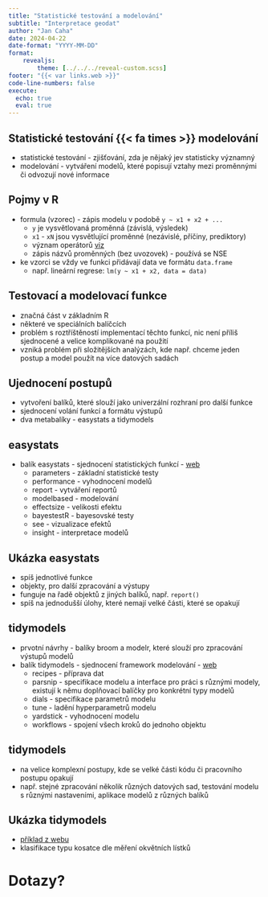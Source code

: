```yaml
---
title: "Statistické testování a modelování"
subtitle: "Interpretace geodat"
author: "Jan Caha"
date: 2024-04-22
date-format: "YYYY-MM-DD"
format: 
    revealjs:
        theme: [../../../reveal-custom.scss]
footer: "{{< var links.web >}}"
code-line-numbers: false
execute:
  echo: true
  eval: true
---
```


## Statistické testování {{< fa times >}} modelování

- statistické testování - zjišťování, zda je nějaký jev statisticky významný
- modelování - vytváření modelů, které popisují vztahy mezi proměnnými či odvozují nové informace

## Pojmy v [R]{.software}

- formula (vzorec) - zápis modelu v podobě `y ~ x1 + x2 + ...`
  - `y` je vysvětlovaná proměnná (závislá, výsledek)
  - `x1` - `xN` jsou vysvětlující proměnné (nezávislé, příčiny, prediktory)
  - význam operátorů [viz](https://www.rdocumentation.org/packages/stats/versions/3.6.2/topics/formula)
  - zápis názvů proměnných (bez uvozovek) - používá se NSE
- ke vzorci se vždy ve funkci přidávají data ve formátu `data.frame`
  - např. lineární regrese: `lm(y ~ x1 + x2, data = data)` 

## Testovací a modelovací funkce

- značná část v základním [R]{.software}
- některé ve speciálních balíčcích
- problém s roztříštěností implementací těchto funkcí, nic není příliš sjednocené a velice komplikované na použití
- vzniká problém při složitějších analýzách, kde např. chceme jeden postup a model použít na více datových sadách

## Ujednocení postupů

- vytvoření balíků, které slouží jako univerzální rozhraní pro další funkce
- sjednocení volání funkcí a formátu výstupů
- dva metabalíky - [easystats]{.software} a [tidymodels]{.software}
  
## [easystats]{.software}

- balík [easystats]{.software} - sjednocení statistických funkcí - [web](https://easystats.github.io/easystats/)
  - [parameters]{.software} - základní statistické testy
  - [performance]{.software} - vyhodnocení modelů
  - [report]{.software} - vytváření reportů
  - [modelbased]{.software} - modelování
  - [effectsize]{.software} - velikosti efektu
  - [bayestestR]{.software} - bayesovské testy
  - [see]{.software} - vizualizace efektů
  - [insight]{.software} - interpretace modelů

## Ukázka [easystats]{.software}

- spíš jednotlivé funkce
- objekty, pro další zpracování a výstupy
- funguje na řadě objektů z jiných balíků, např. `report()`
- spíš na jednodušší úlohy, které nemají velké části, které se opakují

## [tidymodels]{.software}

- prvotní návrhy - balíky [broom]{.software} a [modelr]{.software}, které slouží pro zpracování výstupů modelů
- balík [tidymodels]{.software} - sjednocení framework modelování - [web](https://www.tidymodels.org/)
  - [recipes]{.software} - příprava dat
  - [parsnip]{.software} - specifikace modelu a interface pro práci s různými modely, existují k němu doplňovací balíčky pro konkrétní typy modelů
  - [dials]{.software} - specifikace parametrů modelu
  - [tune]{.software} - ladění hyperparametrů modelu
  - [yardstick]{.software} - vyhodnocení modelu
  - [workflows]{.software} - spojení všech kroků do jednoho objektu

## [tidymodels]{.software} 

- na velice komplexní postupy, kde se velké části kódu či pracovního postupu opakují
- např. stejné zpracování několik různých datových sad, testování modelu s různými nastaveními, aplikace modelů z různých balíků

## Ukázka [tidymodels]{.software}

- [příklad z webu](https://rviews.rstudio.com/2019/06/19/a-gentle-intro-to-tidymodels/)
- klasifikace typu kosatce dle měření okvětních lístků

# Dotazy?{.center}